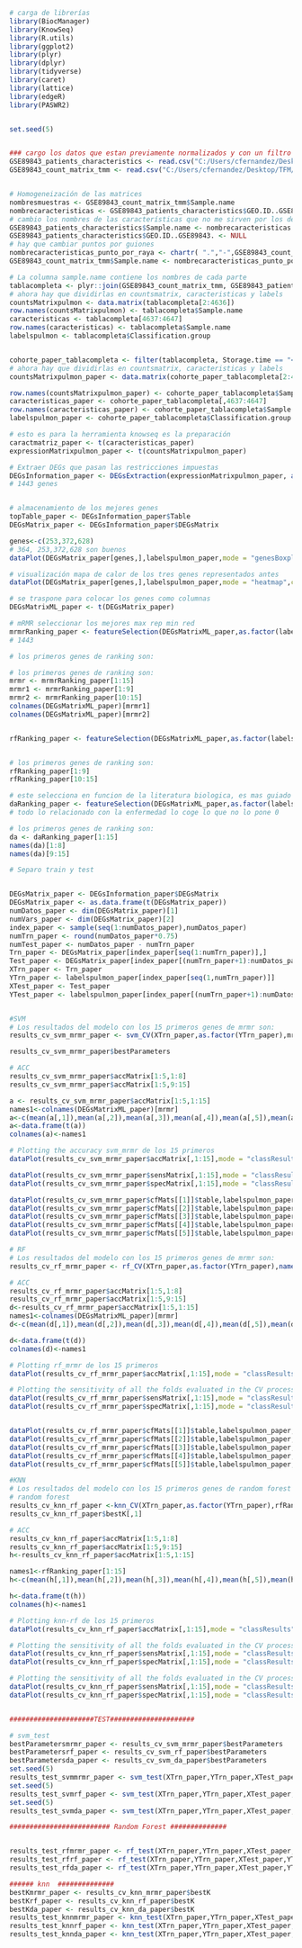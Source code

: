 
```r
# carga de librerías
library(BiocManager)
library(KnowSeq)
library(R.utils)
library(ggplot2)
library(plyr)
library(dplyr)
library(tidyverse)
library(caret)
library(lattice)
library(edgeR)
library(PASWR2)


set.seed(5)


### cargo los datos que estan previamente normalizados y con un filtro tmm 
GSE89843_patients_characteristics <- read.csv("C:/Users/cfernandez/Desktop/TFM/datos/GSE89843_patients_characteristics.csv", comment.char="#")
GSE89843_count_matrix_tmm <- read.csv("C:/Users/cfernandez/Desktop/TFM/datos/GSE89843_count_matrix_tmm.csv")


# Homogeneización de las matrices
nombresmuestras <- GSE89843_count_matrix_tmm$Sample.name
nombrecaracteristicas <- GSE89843_patients_characteristics$GEO.ID..GSE89843.
# cambio los nombres de las características que no me sirven por los de geo y elimino los de GEO
GSE89843_patients_characteristics$Sample.name <- nombrecaracteristicas
GSE89843_patients_characteristics$GEO.ID..GSE89843. <- NULL
# hay que cambiar puntos por guiones
nombrecaracteristicas_punto_por_raya <- chartr( ".","-",GSE89843_count_matrix_tmm$Sample.name)
GSE89843_count_matrix_tmm$Sample.name <- nombrecaracteristicas_punto_por_raya

# La columna sample.name contiene los nombres de cada parte
tablacompleta <- plyr::join(GSE89843_count_matrix_tmm, GSE89843_patients_characteristics, by = "Sample.name", type = "left", match = "all")
# ahora hay que dividirlas en countsmatrix, caracteristicas y labels
countsMatrixpulmon <- data.matrix(tablacompleta[2:4636])
row.names(countsMatrixpulmon) <- tablacompleta$Sample.name
caracteristicas <- tablacompleta[4637:4647]
row.names(caracteristicas) <- tablacompleta$Sample.name
labelspulmon <- tablacompleta$Classification.group


cohorte_paper_tablacompleta <- filter(tablacompleta, Storage.time == "<12h", Matched.cohort != "NA")
# ahora hay que dividirlas en countsmatrix, caracteristicas y labels
countsMatrixpulmon_paper <- data.matrix(cohorte_paper_tablacompleta[2:4636])

row.names(countsMatrixpulmon_paper) <- cohorte_paper_tablacompleta$Sample.name
caracteristicas_paper <- cohorte_paper_tablacompleta[,4637:4647]
row.names(caracteristicas_paper) <- cohorte_paper_tablacompleta$Sample.name
labelspulmon_paper <- cohorte_paper_tablacompleta$Classification.group

# esto es para la herramienta knowseq es la preparación
caractmatriz_paper <- t(caracteristicas_paper)
expressionMatrixpulmon_paper <- t(countsMatrixpulmon_paper)

# Extraer DEGs que pasan las restricciones impuestas
DEGsInformation_paper <- DEGsExtraction(expressionMatrixpulmon_paper, as.factor(labelspulmon_paper), lfc=5, pvalue = 0.0001, svaCorrection = F)
# 1443 genes


# almacenamiento de los mejores genes
topTable_paper <- DEGsInformation_paper$Table
DEGsMatrix_paper <- DEGsInformation_paper$DEGsMatrix

genes<-c(253,372,628)
# 364, 253,372,628 son buenos
dataPlot(DEGsMatrix_paper[genes,],labelspulmon_paper,mode = "genesBoxplot",colours = c("#9EBC9E", "#FFAFC5"))

# visualización mapa de calor de los tres genes representados antes
dataPlot(DEGsMatrix_paper[genes,],labelspulmon_paper,mode = "heatmap",colours = c("#9EBC9E", "#FFAFC5"))

# se traspone para colocar los genes como columnas
DEGsMatrixML_paper <- t(DEGsMatrix_paper)

# mRMR seleccionar los mejores max rep min red
mrmrRanking_paper <- featureSelection(DEGsMatrixML_paper,as.factor(labelspulmon_paper),colnames(DEGsMatrixML_paper), mode = "mrmr")
# 1443

# los primeros genes de ranking son:

# los primeros genes de ranking son:
mrmr <- mrmrRanking_paper[1:15]
mrmr1 <- mrmrRanking_paper[1:9]
mrmr2 <- mrmrRanking_paper[10:15]
colnames(DEGsMatrixML_paper)[mrmr1]
colnames(DEGsMatrixML_paper)[mrmr2]


rfRanking_paper <- featureSelection(DEGsMatrixML_paper,as.factor(labelspulmon_paper),colnames(DEGsMatrixML_paper), mode = "rf")


# los primeros genes de ranking son:
rfRanking_paper[1:9]
rfRanking_paper[10:15]

# este selecciona en funcion de la literatura biologica, es mas guiado
daRanking_paper <- featureSelection(DEGsMatrixML_paper,as.factor(labelspulmon_paper),colnames(DEGsMatrixML_paper), mode = "da", disease = "Non-small cell lung cancer")
# todo lo relacionado con la enfermedad lo coge lo que no lo pone 0

# los primeros genes de ranking son:
da <- daRanking_paper[1:15]
names(da)[1:8]
names(da)[9:15]

# Separo train y test


DEGsMatrix_paper <- DEGsInformation_paper$DEGsMatrix
DEGsMatrix_paper <- as.data.frame(t(DEGsMatrix_paper))
numDatos_paper <- dim(DEGsMatrix_paper)[1]
numVars_paper <- dim(DEGsMatrix_paper)[2]
index_paper <- sample(seq(1:numDatos_paper),numDatos_paper)
numTrn_paper <- round(numDatos_paper*0.75)
numTest_paper <- numDatos_paper - numTrn_paper
Trn_paper <- DEGsMatrix_paper[index_paper[seq(1:numTrn_paper)],]
Test_paper <- DEGsMatrix_paper[index_paper[(numTrn_paper+1):numDatos_paper],]
XTrn_paper <- Trn_paper
YTrn_paper <- labelspulmon_paper[index_paper[seq(1,numTrn_paper)]]
XTest_paper <- Test_paper
YTest_paper <- labelspulmon_paper[index_paper[(numTrn_paper+1):numDatos_paper]]


#SVM
# Los resultados del modelo con los 15 primeros genes de mrmr son:
results_cv_svm_mrmr_paper <- svm_CV(XTrn_paper,as.factor(YTrn_paper),mrmrRanking_paper[1:15], 5)

results_cv_svm_mrmr_paper$bestParameters

# ACC
results_cv_svm_mrmr_paper$accMatrix[1:5,1:8]
results_cv_svm_mrmr_paper$accMatrix[1:5,9:15]

a <- results_cv_svm_mrmr_paper$accMatrix[1:5,1:15]
names1<-colnames(DEGsMatrixML_paper)[mrmr]
a<-c(mean(a[,1]),mean(a[,2]),mean(a[,3]),mean(a[,4]),mean(a[,5]),mean(a[,6]),mean(a[,7]),mean(a[,8]),mean(a[,9]),mean(a[,10]),mean(a[,11]),mean(a[,12]),mean(a[,13]),mean(a[,14]),mean(a[,15]))
a<-data.frame(t(a))
colnames(a)<-names1

# Plotting the accuracy svm_mrmr de los 15 primeros
dataPlot(results_cv_svm_mrmr_paper$accMatrix[,1:15],mode = "classResults", main = "Accuracy for each fold Svm and Mrmr", xlab = "Genes", ylab = "Accuracy", colours = c("#FFCFD2","#FFAFC5","#553E4E","#E0479E","#9EBC9E"))

dataPlot(results_cv_svm_mrmr_paper$sensMatrix[,1:15],mode = "classResults", main = "Sensitivity for each fold Svm and Mrmr", xlab = "Genes", ylab = "Sensitivity", colours = c("#FFCFD2","#FFAFC5","#553E4E","#E0479E","#9EBC9E"))
dataPlot(results_cv_svm_mrmr_paper$specMatrix[,1:15],mode = "classResults", main = "Specificity for each fold Svm and Mrmr", xlab = "Genes", ylab = "Specificity", colours = c("#FFCFD2","#FFAFC5","#553E4E","#E0479E","#9EBC9E"))

dataPlot(results_cv_svm_mrmr_paper$cfMats[[1]]$table,labelspulmon_paper,mode = "confusionMatrix")
dataPlot(results_cv_svm_mrmr_paper$cfMats[[2]]$table,labelspulmon_paper,mode = "confusionMatrix")
dataPlot(results_cv_svm_mrmr_paper$cfMats[[3]]$table,labelspulmon_paper,mode = "confusionMatrix")
dataPlot(results_cv_svm_mrmr_paper$cfMats[[4]]$table,labelspulmon_paper,mode = "confusionMatrix")
dataPlot(results_cv_svm_mrmr_paper$cfMats[[5]]$table,labelspulmon_paper,mode = "confusionMatrix")

# RF
# Los resultados del modelo con los 15 primeros genes de mrmr son:
results_cv_rf_mrmr_paper <- rf_CV(XTrn_paper,as.factor(YTrn_paper),names(mrmrRanking_paper)[1:15],numFold = 5)

# ACC
results_cv_rf_mrmr_paper$accMatrix[1:5,1:8]
results_cv_rf_mrmr_paper$accMatrix[1:5,9:15]
d<-results_cv_rf_mrmr_paper$accMatrix[1:5,1:15]
names1<-colnames(DEGsMatrixML_paper)[mrmr]
d<-c(mean(d[,1]),mean(d[,2]),mean(d[,3]),mean(d[,4]),mean(d[,5]),mean(d[,6]),mean(d[,7]),mean(d[,8]),mean(d[,9]),mean(d[,10]),mean(d[,11]),mean(d[,12]),mean(d[,13]),mean(d[,14]),mean(d[,15]))

d<-data.frame(t(d))
colnames(d)<-names1

# Plotting rf_mrmr de los 15 primeros
dataPlot(results_cv_rf_mrmr_paper$accMatrix[,1:15],mode = "classResults", main = "Accuracy for each fold Random Forest and Mrmr", xlab = "Genes", ylab = "Accuracy", colours = c("#FFCFD2","#FFAFC5","#553E4E","#E0479E","#9EBC9E"))

# Plotting the sensitivity of all the folds evaluated in the CV process first 15 genes
dataPlot(results_cv_rf_mrmr_paper$sensMatrix[,1:15],mode = "classResults", main = "Sensitivity for each fold Random Forest and Mrmr", xlab = "Genes", ylab = "Sensitivity", colours = c("#FFCFD2","#FFAFC5","#553E4E","#E0479E","#9EBC9E"))
dataPlot(results_cv_rf_mrmr_paper$specMatrix[,1:15],mode = "classResults", main = "Specificity for each fold Random Forest and Mrmr", xlab = "Genes", ylab = "Specificity", colours = c("#FFCFD2","#FFAFC5","#553E4E","#E0479E","#9EBC9E"))


dataPlot(results_cv_rf_mrmr_paper$cfMats[[1]]$table,labelspulmon_paper,mode = "confusionMatrix")
dataPlot(results_cv_rf_mrmr_paper$cfMats[[2]]$table,labelspulmon_paper,mode = "confusionMatrix")
dataPlot(results_cv_rf_mrmr_paper$cfMats[[3]]$table,labelspulmon_paper,mode = "confusionMatrix")
dataPlot(results_cv_rf_mrmr_paper$cfMats[[4]]$table,labelspulmon_paper,mode = "confusionMatrix")
dataPlot(results_cv_rf_mrmr_paper$cfMats[[5]]$table,labelspulmon_paper,mode = "confusionMatrix")

#KNN
# Los resultados del modelo con los 15 primeros genes de random forest son:
# random forest
results_cv_knn_rf_paper <-knn_CV(XTrn_paper,as.factor(YTrn_paper),rfRanking_paper[1:15], 5)
results_cv_knn_rf_paper$bestK[,1]

# ACC
results_cv_knn_rf_paper$accMatrix[1:5,1:8]
results_cv_knn_rf_paper$accMatrix[1:5,9:15]
h<-results_cv_knn_rf_paper$accMatrix[1:5,1:15]

names1<-rfRanking_paper[1:15]
h<-c(mean(h[,1]),mean(h[,2]),mean(h[,3]),mean(h[,4]),mean(h[,5]),mean(h[,6]),mean(h[,7]),mean(h[,8]),mean(h[,9]),mean(h[,10]),mean(h[,11]),mean(h[,12]),mean(h[,13]),mean(h[,14]),mean(h[,15]))

h<-data.frame(t(h))
colnames(h)<-names1

# Plotting knn-rf de los 15 primeros
dataPlot(results_cv_knn_rf_paper$accMatrix[,1:15],mode = "classResults", main = "Accuracy for each fold Knn and Random Forest", xlab = "Genes", ylab = "Accuracy", colours = c("#FFCFD2","#FFAFC5","#553E4E","#E0479E","#9EBC9E"))

# Plotting the sensitivity of all the folds evaluated in the CV process first 15 genes
dataPlot(results_cv_knn_rf_paper$sensMatrix[,1:15],mode = "classResults", main = "Sensitivity for each fold Knn and Random Forest", xlab = "Genes", ylab = "Sensitivity", colours = c("#FFCFD2","#FFAFC5","#553E4E","#E0479E","#9EBC9E"))
dataPlot(results_cv_knn_rf_paper$specMatrix[,1:15],mode = "classResults", main = "Specificity for each fold Knn and Random Forest", xlab = "Genes", ylab = "Specificity", colours = c("#FFCFD2","#FFAFC5","#553E4E","#E0479E","#9EBC9E"))

# Plotting the sensitivity of all the folds evaluated in the CV process first 15 genes
dataPlot(results_cv_knn_rf_paper$sensMatrix[,1:15],mode = "classResults", main = "Sensitivity for each fold Knn and Random Forest", xlab = "Genes", ylab = "Sensitivity", colours = c("#FFCFD2","#FFAFC5","#553E4E","#E0479E","#9EBC9E"))
dataPlot(results_cv_knn_rf_paper$specMatrix[,1:15],mode = "classResults", main = "Specificity for each fold Knn and Random Forest", xlab = "Genes", ylab = "Specificity", colours = c("#FFCFD2","#FFAFC5","#553E4E","#E0479E","#9EBC9E"))


#####################TEST#####################

# svm_test 
bestParametersmrmr_paper <- results_cv_svm_mrmr_paper$bestParameters
bestParametersrf_paper <- results_cv_svm_rf_paper$bestParameters
bestParametersda_paper <- results_cv_svm_da_paper$bestParameters
set.seed(5)
results_test_svmmrmr_paper <- svm_test(XTrn_paper,YTrn_paper,XTest_paper,YTest_paper,names(mrmrRanking_paper)[1:50],bestParametersmrmr_paper)
set.seed(5)
results_test_svmrf_paper <- svm_test(XTrn_paper,YTrn_paper,XTest_paper,YTest_paper,rfRanking_paper[1:50],bestParametersrf_paper)
set.seed(5)
results_test_svmda_paper <- svm_test(XTrn_paper,YTrn_paper,XTest_paper,YTest_paper,names(daRanking_paper)[1:50],bestParametersda_paper)

######################### Random Forest ##############


results_test_rfmrmr_paper <- rf_test(XTrn_paper,YTrn_paper,XTest_paper,YTest_paper,names(mrmrRanking_paper)[1:30])
results_test_rfrf_paper <- rf_test(XTrn_paper,YTrn_paper,XTest_paper,YTest_paper,rfRanking_paper[1:30])
results_test_rfda_paper <- rf_test(XTrn_paper,YTrn_paper,XTest_paper,YTest_paper,names(daRanking_paper)[1:30])

###### knn  ##############
bestKmrmr_paper <- results_cv_knn_mrmr_paper$bestK
bestKrf_paper <- results_cv_knn_rf_paper$bestK
bestKda_paper <- results_cv_knn_da_paper$bestK
results_test_knnmrmr_paper <- knn_test(XTrn_paper,YTrn_paper,XTest_paper,YTest_paper,names(mrmrRanking_paper)[1:30], bestKmrmr_paper)
results_test_knnrf_paper <- knn_test(XTrn_paper,YTrn_paper,XTest_paper,YTest_paper,rfRanking_paper[1:30],bestKrf_paper)
results_test_knnda_paper <- knn_test(XTrn_paper,YTrn_paper,XTest_paper,YTest_paper,names(daRanking_paper)[1:30],bestKda_paper)
```
